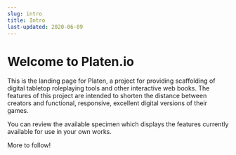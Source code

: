 ```yaml
---
slug: intro
title: Intro
last-updated: 2020-06-09
---
```


# Welcome to Platen.io

This is the landing page for Platen, a project for providing scaffolding of digital tabletop roleplaying tools and other interactive web books. The features of this project are intended to shorten the distance between creators and functional, responsive, excellent digital versions of their games.

You can review the available specimen which displays the features currently available for use in your own works.

More to follow!
